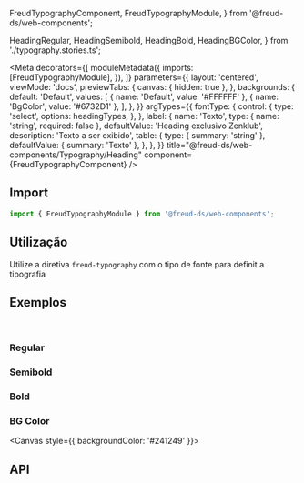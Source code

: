   FreudTypographyComponent,
  FreudTypographyModule,
} from '@freud-ds/web-components';

  HeadingRegular,
  HeadingSemibold,
  HeadingBold,
  HeadingBGColor,
} from './typography.stories.ts';

<Meta
  decorators={[
    moduleMetadata({
      imports: [FreudTypographyModule],
    }),
  ]}
  parameters={{
    layout: 'centered',
    viewMode: 'docs',
    previewTabs: {
      canvas: { hidden: true },
    },
    backgrounds: {
      default: 'Default',
      values: [
        { name: 'Default', value: '#FFFFFF' },
        { name: 'BgColor', value: '#6732D1' },
      ],
    },
  }}
  argTypes={{
    fontType: {
      control: {
        type: 'select',
        options: headingTypes,
      },
    },
    label: {
      name: 'Texto',
      type: { name: 'string', required: false },
      defaultValue: 'Heading exclusivo Zenklub',
      description: 'Texto a ser exibido',
      table: {
        type: { summary: 'string' },
        defaultValue: { summary: 'Texto' },
      },
    },
  }}
  title="@freud-ds/web-components/Typography/Heading"
  component={FreudTypographyComponent}
/>

<FreudHeaderComponent
  title="Heading"
  description="Temos seis padrões para headings: h1, h2, h3, h4, h5, h6. Ambos possuem sua versão regular, semibold e bold e também opções de lineheight (1, 1.2, 1.5 e auto)."
/>

## <a id="importing"></a>Import

```ts
import { FreudTypographyModule } from '@freud-ds/web-components';
```

## Utilização

Utilize a diretiva `freud-typography` com o tipo de fonte para definit a tipografia

## <a id="exemplos"></a>Exemplos

<br />

### Regular

<Canvas>
  <Story story={HeadingRegular} />
</Canvas>

### Semibold

<Canvas>
  <Story story={HeadingSemibold} />
</Canvas>

### Bold

<Canvas>
  <Story story={HeadingBold} />
</Canvas>

### BG Color

<Canvas style={{ backgroundColor: '#241249' }}>
  <Story story={HeadingBGColor} />
</Canvas>

## <a id="api"></a>API

<ArgsTable of={FreudTypographyComponent} />
